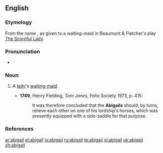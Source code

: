 {{also|Abigail}}
==English==
===Etymology===
From the name {{term|Abigail}}, as given to a waiting-maid in Beaumont & Fletcher's play [[w:The Scornful Lady|The Scornful Lady]].

===Pronunciation===
*{{a|UK}} {{IPA|/ˈabɪgeɪl/}}

===Noun===
{{en-noun}}

# {{obsolete}} A [[lady]]'s [[waiting-maid]].
#*'''1749''', Henry Fielding, ''Tom Jones'', Folio Society 1973, p. 415:
#*:It was therefore concluded that the '''Abigails''' should, by turns, relieve each other on one of his lordship's horses, which was presently equipped with a side-saddle for that purpose.

===References===
{{R:Century 1911}}
{{R:Webster 1913}}

[[ar:abigail]]
[[el:abigail]]
[[io:abigail]]
[[ru:abigail]]
[[te:abigail]]
[[vi:abigail]]
[[uk:abigail]]
[[zh:abigail]]